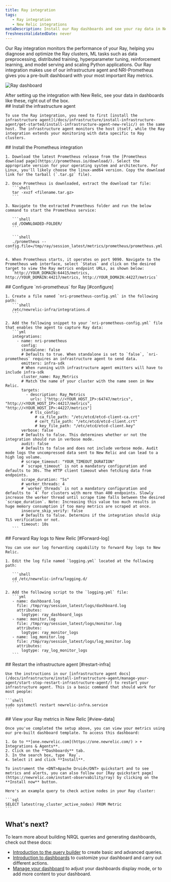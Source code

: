 ```yaml
---
title: Ray integration
tags:
   - Ray integration
   - New Relic integrations
metaDescription: Install our Ray dashboards and see your ray data in New Relic.
freshnessValidatedDate: never
---
```


Our Ray integration monitors the performance of your Ray, helping you diagnose and optimize the Ray clusters, ML tasks such as data preprocessing, distributed training, hyperparameter tuning, reinforcement learning, and model serving and scaling Python applications. Our Ray integration makes use of our infrastructure agent and NRI-Prometheus gives you a pre-built dashboard with your most important Ray metrics.

<img
  src="/images/infrastructure_screenshot-full_ray-dashboard.webp"
  title="Ray dashboard"
  alt="Ray dashboard"
/>

<figcaption>
  After setting up the integration with New Relic, see your data in dashboards like these, right out of the box.
</figcaption>

<Steps>
  <Step>
    ## Install the infrastructure agent

    To use the Ray integration, you need to first [install the infrastructure agent](/docs/infrastructure/install-infrastructure-agent/get-started/install-infrastructure-agent-new-relic/) on the same host. The infrastructure agent monitors the host itself, while the Ray integration extends your monitoring with data specific to Ray clusters.  

  </Step>

  <Step>
    ## Install the Prometheus integration

    1. Download the latest Prometheus release from the [Prometheus download page](https://prometheus.io/download/). Select the appropriate version for your operating system and architecture. For Linux, you'll likely choose the linux-amd64 version. Copy the download link for the tarball (`.tar.gz` file).

    2. Once Prometheus is downloaded, extract the download tar file:
       ```shell
       tar -xvzf <filename.tar.gz>
       ```

    3. Navigate to the extracted Prometheus folder and run the below command to start the Prometheus service:

       ```shell
       cd /DOWNLOADED-FOLDER/
       ```

       ```shell
       ./prometheus --config.file=/tmp/ray/session_latest/metrics/prometheus/prometheus.yml
       ```

    4. When Prometheus starts, it operates on port 9090. Navigate to the Prometheus web interface, select `Status` and click on the desired target to view the Ray metrics endpoint URLs, as shown below:
       `http://YOUR_DOMAIN:64415/metrics, http://YOUR_DOMAIN:44217/metrics, http://YOUR_DOMAIN:44227/metrics`
  </Step>

  <Step>
    ## Configure `nri-prometheus` for Ray [#configure]

    1. Create a file named `nri-prometheus-config.yml` in the following path:
       ```shell
       /etc/newrelic-infra/integrations.d
       ```

    2. Add the following snippet to your `nri-prometheus-config.yml` file that enables the agent to capture Ray data:
       ```yml
       integrations:
         - name: nri-prometheus
           config:
           standalone: false
           # Defaults to true. When standalone is set to `false`, `nri-prometheus` requires an infrastructure agent to send data.
           emitters: infra-sdk
           # When running with infrastructure agent emitters will have to include infra-sdk
           cluster_name: Ray_Metrics
           # Match the name of your cluster with the name seen in New Relic. 
           targets:
             - description: Ray_Metrics
               urls: ["http://<YOUR_HOST_IP>:64747/metrics", "http://<YOUR_HOST_IP>:44217/metrics", "http://<YOUR_HOST_IP>:44227/metrics"]
               # tls_config:
                 # ca_file_path: "/etc/etcd/etcd-client-ca.crt"
                 # cert_file_path: "/etc/etcd/etcd-client.crt"
                 # key_file_path: "/etc/etcd/etcd-client.key"
           verbose: false
           # Defaults to false. This determines whether or not the integration should run in verbose mode.
           audit: false
           # Defaults to false and does not include verbose mode. Audit mode logs the uncompressed data sent to New Relic and can lead to a high log volume.
           # scrape_timeout: "YOUR_TIMEOUT_DURATION"
           # `scrape_timeout` is not a mandatory configuration and defaults to 30s. The HTTP client timeout when fetching data from endpoints.
           scrape_duration: "5s"
           # worker_threads: 4
           # `worker_threads` is not a mandatory configuration and defaults to `4` for clusters with more than 400 endpoints. Slowly increase the worker thread until scrape time falls between the desired `scrape_duration`. Note: Increasing this value too much results in huge memory consumption if too many metrics are scraped at once.
           insecure_skip_verify: false
           # Defaults to false. Determins if the integration should skip TLS verification or not.
           timeout: 10s
       ```
  </Step>

  <Step>
    ## Forward Ray logs to New Relic [#Forward-log]

    You can use our log forwarding capability to forward Ray logs to New Relic.

    1. Edit the log file named `logging.yml` located at the following path:

       ```shell
       cd /etc/newrelic-infra/logging.d/
       ```

    2. Add the following script to the `logging.yml` file:
       ```yml
       - name: dashboard.log
         file: /tmp/ray/session_latest/logs/dashboard.log
         attributes:
           logtype: ray_dashboard_logs
       - name: monitor.log
         file: /tmp/ray/session_latest/logs/monitor.log
         attributes:
           logtype: ray_monitor_logs
       - name: log_monitor.log
         file: /tmp/ray/session_latest/logs/log_monitor.log
         attributes:
           logtype: ray_log_monitor_logs
       ```
  </Step>

  <Step>
    ## Restart the infrastructure agent [#restart-infra]

    Use the instructions in our [infrastructure agent docs](/docs/infrastructure/install-infrastructure-agent/manage-your-agent/start-stop-restart-infrastructure-agent/) to restart your infrastructure agent. This is a basic command that should work for most people:

    ```shell
    sudo systemctl restart newrelic-infra.service
    ```
  </Step>

  <Step>
    ## View your Ray metrics in New Relic [#view-data]

    Once you've completed the setup above, you can view your metrics using our pre-built dashboard template. To access this dashboard:

    1. Go to **[one.newrelic.com](https://one.newrelic.com/) > + Integrations & Agents**.
    2. Click on the **Dashboards** tab.
    3. In the search box, type `Ray`.
    4. Select it and click **Install**.

    To instrument the <DNT>Apache Druid</DNT> quickstart and to see metrics and alerts, you can also follow our [Ray quickstart page](https://newrelic.com/instant-observability/ray) by clicking on the **Install now** button.

    Here's an example query to check active nodes in your Ray cluster:

    ```sql
    SELECT latest(ray_cluster_active_nodes) FROM Metric
    ```
  </Step>
</Steps>

## What's next?

To learn more about building NRQL queries and generating dashboards, check out these docs:

* [Introduction to the query builder](/docs/query-your-data/explore-query-data/query-builder/introduction-query-builder) to create basic and advanced queries.
* [Introduction to dashboards](/docs/query-your-data/explore-query-data/dashboards/introduction-dashboards) to customize your dashboard and carry out different actions.
* [Manage your dashboard](/docs/query-your-data/explore-query-data/dashboards/manage-your-dashboard) to adjust your dashboards display mode, or to add more content to your dashboard.
